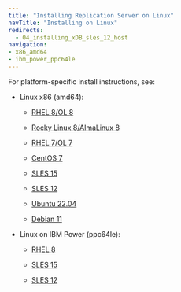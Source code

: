 ```yaml
---
title: "Installing Replication Server on Linux"
navTitle: "Installing on Linux"
redirects:
  - 04_installing_xDB_sles_12_host
navigation:
- x86_amd64
- ibm_power_ppc64le
---
```


<div id="installing_rpm_package" class="registered_link"></div>

For platform-specific install instructions, see:

- Linux x86 (amd64):

  - [RHEL 8/OL 8](x86_amd64/eprs_rhel8_x86)

  - [Rocky Linux 8/AlmaLinux 8](x86_amd64/eprs_other_linux8_x86)
  - [RHEL 7/OL 7](x86_amd64/eprs_rhel7_x86)
  - [CentOS 7](x86_amd64/eprs_centos7_x86)
  - [SLES 15](x86_amd64/eprs_sles15_x86)
  - [SLES 12](x86_amd64/eprs_sles12_x86)
  - [Ubuntu 22.04](x86_amd64/eprs_ubuntu22_x86)
  - [Debian 11](x86_amd64/eprs_deb11_x86)

- Linux on IBM Power (ppc64le):

  - [RHEL 8](ibm_power_ppc64le/eprs_rhel8_ppcle)
  
  - [SLES 15](ibm_power_ppc64le/eprs_sles15_ppcle)
  - [SLES 12](ibm_power_ppc64le/eprs_sles12_ppcle)

